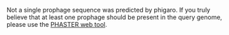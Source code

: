 Not a single prophage sequence was predicted by phigaro. If you truly believe that at least one prophage should be present in the query genome, please use the [PHASTER web tool](http://phaster.ca/).